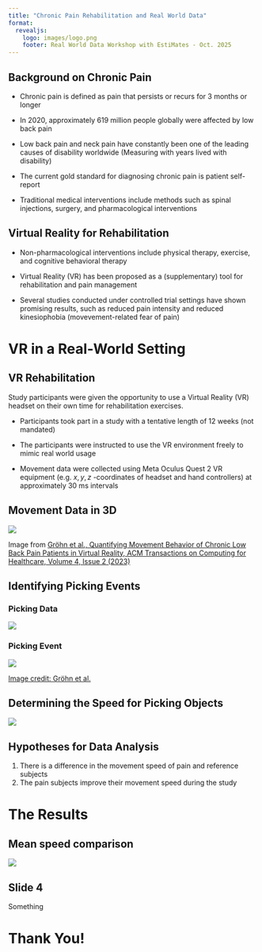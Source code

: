 ```yaml
---
title: "Chronic Pain Rehabilitation and Real World Data"
format: 
  revealjs:
    logo: images/logo.png
    footer: Real World Data Workshop with EstiMates - Oct. 2025
---
```


## Background on Chronic Pain

::: {.incremental}

- Chronic pain is defined as pain that persists or recurs for 3 months or longer

- In 2020, approximately 619 million people globally were affected by low back pain

- Low back pain and neck pain have constantly been one of the leading causes of disability worldwide (Measuring with years lived with disability)

- The current gold standard for diagnosing chronic pain is patient self-report

- Traditional medical interventions include methods such as spinal injections, surgery, and pharmacological interventions

:::

## Virtual Reality for Rehabilitation

::: {.incremental}

- Non-pharmacological interventions include physical therapy, exercise, and cognitive behavioral therapy

- Virtual Reality (VR) has been proposed as a (supplementary) tool for rehabilitation and pain management

- Several studies conducted under controlled trial settings have shown promising results, such as reduced pain intensity and reduced kinesiophobia (movevement-related fear of pain)

:::

# VR in a Real-World Setting

## VR Rehabilitation {background-image="./images/VR_testing.png" background-size="cover" background-repeat="no-repeat" background-color="black" background-opacity="0.5"}

Study participants were given the opportunity to use a Virtual Reality (VR) headset on their own time for rehabilitation exercises.


::: {.incremental}

- Participants took part in a study with a tentative length of 12 weeks (not mandated) 

- The participants were instructed to use the VR environment freely to mimic real world usage

- Movement data were collected using Meta Oculus Quest 2 VR equipment (e.g. $x,y,z$ -coordinates of headset and hand controllers) at approximately 30 ms intervals

:::

## Movement Data in 3D {.smaller}

![](images/health-2022-0051-f02.jpg)

::: aside

Image from [Gröhn et al., Quantifying Movement Behavior of Chronic Low Back Pain Patients in Virtual Reality, ACM Transactions on Computing for Healthcare, Volume 4, Issue 2 (2023)](https://doi.org/10.1145/3582487)

:::

## Identifying Picking Events

::: {.panel-tabset}

### Picking Data

![](./images/pick_exercise-1.png)

### Picking Event

![](./images/health-2022-0051-f01.jpg)

[Image credit: Gröhn et al.](https://doi.org/10.1145/3582487)

:::

## Determining the Speed for Picking Objects

![](./images/speed_data-1.png)

## Hypotheses for Data Analysis

1. There is a difference in the movement speed of pain and reference subjects
1. The pain subjects improve their movement speed during the study


# The Results {background-image="./images/VR_testing2.png" background-size="cover" background-repeat="no-repeat" background-color="black" background-opacity="0.5"}

## Mean speed comparison

![](https://www.frontiersin.org/files/Articles/1601823/frvir-06-1601823-HTML-r1/image_m/frvir-06-1601823-g002.jpg)

## Slide 4

Something

# Thank You! {background-image="./images/VR_testing3.png" background-size="cover" background-repeat="no-repeat" background-color="black" background-opacity="0.5"}